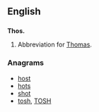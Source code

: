 ==English==

==={{abbreviation-old|en}}===
'''Thos.'''
# Abbreviation for [[Thomas]].

===Anagrams===
* [[host#English|host]] 
* [[hots#English|hots]]
* [[shot#English|shot]]
* [[tosh#English|tosh]], [[TOSH#English|TOSH]]